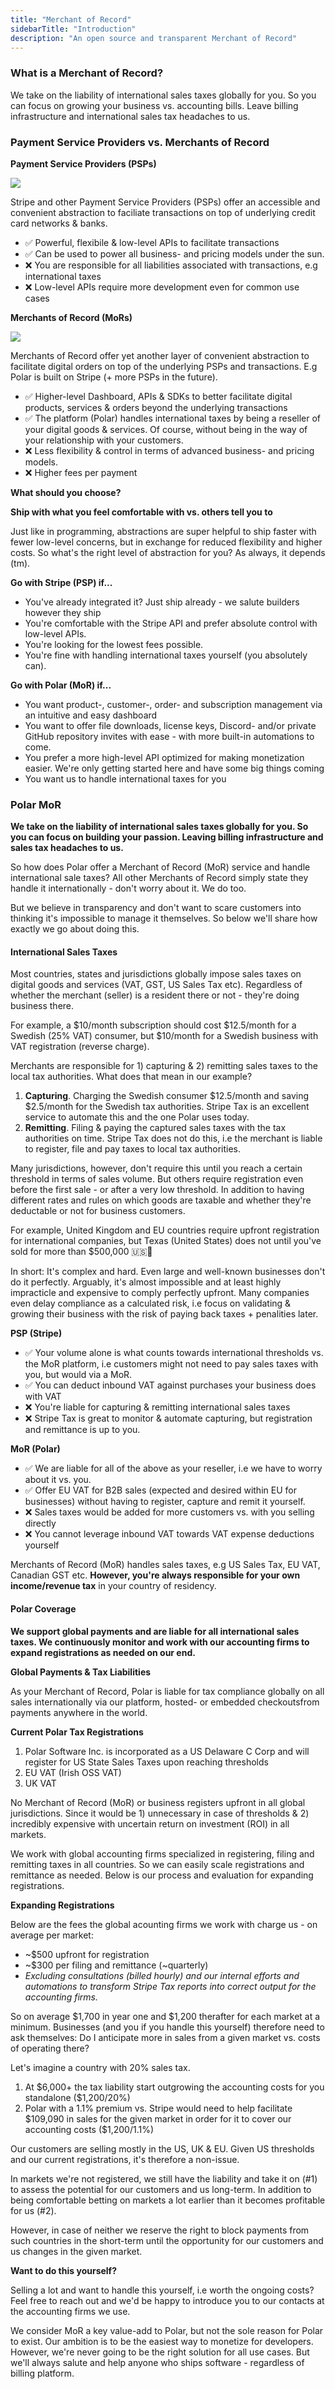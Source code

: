 ```yaml
---
title: "Merchant of Record"
sidebarTitle: "Introduction"
description: "An open source and transparent Merchant of Record"
---
```


### What is a Merchant of Record?

We take on the liability of international sales taxes globally for you.
So you can focus on growing your business vs. accounting bills. Leave billing
infrastructure and international sales tax headaches to us.

### Payment Service Providers vs. Merchants of Record

**Payment Service Providers (PSPs)**

<img src="/assets/merchant-of-record/introduction/psp.jpeg" />

Stripe and other Payment Service Providers (PSPs) offer an accessible and convenient abstraction to faciliate transactions on top of underlying credit card networks & banks.

- ✅ Powerful, flexibile & low-level APIs to facilitate transactions
- ✅ Can be used to power all business- and pricing models under the sun.
- ❌ You are responsible for all liabilities associated with transactions, e.g international taxes
- ❌ Low-level APIs require more development even for common use cases

**Merchants of Record (MoRs)**

<img src="/assets/merchant-of-record/introduction/mor.jpeg" />

Merchants of Record offer yet another layer of convenient abstraction to facilitate digital orders on top of the underlying PSPs and transactions. E.g Polar is built on Stripe (+ more PSPs in the future).

- ✅ Higher-level Dashboard, APIs & SDKs to better facilitate digital products, services & orders beyond the underlying transactions
- ✅ The platform (Polar) handles international taxes by being a reseller of your digital goods & services. Of course, without being in the way of your relationship with your customers.
- ❌ Less flexibility & control in terms of advanced business- and pricing models.
- ❌ Higher fees per payment

**What should you choose?**

**Ship with what you feel comfortable with vs. others tell you to**

Just like in programming, abstractions are super helpful to ship faster with fewer low-level concerns, but in exchange for reduced flexibility and higher costs. So what's the right level of abstraction for you? As always, it depends (tm).

**Go with Stripe (PSP) if...**

- You've already integrated it? Just ship already - we salute builders however they ship
- You're comfortable with the Stripe API and prefer absolute control with low-level APIs.
- You're looking for the lowest fees possible.
- You're fine with handling international taxes yourself (you absolutely can).

**Go with Polar (MoR) if...**

- You want product-, customer-, order- and subscription management via an intuitive and easy dashboard
- You want to offer file downloads, license keys, Discord- and/or private GitHub repository invites with ease - with more built-in automations to come.
- You prefer a more high-level API optimized for making monetization easier. We're only getting started here and have some big things coming
- You want us to handle international taxes for you

### Polar MoR

**We take on the liability of international sales taxes globally for you. So you can focus on building your passion. Leaving billing infrastructure and sales tax headaches to us.**

So how does Polar offer a Merchant of Record (MoR) service and handle international sale taxes? All other Merchants of Record simply state they handle it internationally - don't worry about it. We do too.

But we believe in transparency and don't want to scare customers into thinking it's impossible to manage it themselves. So below we'll share how exactly we go about doing this.

#### International Sales Taxes

Most countries, states and jurisdictions globally impose sales taxes on digital goods and services (VAT, GST, US Sales Tax etc). Regardless of whether the merchant (seller) is a resident there or not - they're doing business there.

For example, a \$10/month subscription should cost \$12.5/month for a Swedish (25% VAT) consumer, but \$10/month for a Swedish business with VAT registration (reverse charge).

Merchants are responsible for 1) capturing & 2) remitting sales taxes to the local tax authorities. What does that mean in our example?

1. **Capturing**. Charging the Swedish consumer \$12.5/month and saving \$2.5/month for the Swedish tax authorities. Stripe Tax is an excellent service to automate this and the one Polar uses today.
2. **Remitting**. Filing & paying the captured sales taxes with the tax authorities on time. Stripe Tax does not do this, i.e the merchant is liable to register, file and pay taxes to local tax authorities.

Many jurisdictions, however, don't require this until you reach a certain threshold in terms of sales volume. But others require registration even before the first sale - or after a very low threshold. In addition to having different rates and rules on which goods are taxable and whether they're deductable or not for business customers.

For example, United Kingdom and EU countries require upfront registration for international companies, but Texas (United States) does not until you've sold for more than $500,000 🇺🇸🦅

In short: It's complex and hard. Even large and well-known businesses don't do it perfectly. Arguably, it's almost impossible and at least highly impracticle and expensive to comply perfectly upfront. Many companies even delay compliance as a calculated risk, i.e focus on validating & growing their business with the risk of paying back taxes + penalities later.

**PSP (Stripe)**

- ✅ Your volume alone is what counts towards international thresholds vs. the MoR platform, i.e customers might not need to pay sales taxes with you, but would via a MoR.
- ✅ You can deduct inbound VAT against purchases your business does with VAT
- ❌ You're liable for capturing & remitting international sales taxes
- ❌ Stripe Tax is great to monitor & automate capturing, but registration and remittance is up to you.

**MoR (Polar)**

- ✅ We are liable for all of the above as your reseller, i.e we have to worry about it vs. you.
- ✅ Offer EU VAT for B2B sales (expected and desired within EU for businesses) without having to register, capture and remit it yourself.
- ❌ Sales taxes would be added for more customers vs. with you selling directly
- ❌ You cannot leverage inbound VAT towards VAT expense deductions yourself

Merchants of Record (MoR) handles sales taxes, e.g US Sales Tax, EU VAT,
Canadian GST etc. **However, you're always responsible for your own
income/revenue tax** in your country of residency.

#### Polar Coverage

**We support global payments and are liable for all international sales taxes. We continuously monitor and work with our accounting firms to expand registrations as needed on our end.**

**Global Payments & Tax Liabilities**

As your Merchant of Record, Polar is liable for tax compliance globally on all sales internationally via our platform, hosted- or embedded checkoutsfrom payments anywhere in the world.

**Current Polar Tax Registrations**

1. Polar Software Inc. is incorporated as a US Delaware C Corp and will register for US State Sales Taxes upon reaching thresholds
2. EU VAT (Irish OSS VAT)
3. UK VAT

No Merchant of Record (MoR) or business registers upfront in all global jurisdictions. Since it would be 1) unnecessary in case of thresholds & 2) incredibly expensive with uncertain return on investment (ROI) in all markets.

We work with global accounting firms specialized in registering, filing and remitting taxes in all countries. So we can easily scale registrations and remittance as needed. Below is our process and evaluation for expanding registrations.

**Expanding Registrations**

Below are the fees the global acounting firms we work with charge us - on average per market:

- ~$500 upfront for registration
- ~$300 per filing and remittance (~quarterly)
- _Excluding consultations (billed hourly) and our internal efforts and automations to transform Stripe Tax reports into correct output for the accounting firms._

So on average \$1,700 in year one and \$1,200 therafter for each market at a minimum. Businesses (and you if you handle this yourself) therefore need to ask themselves: Do I anticipate more in sales from a given market vs. costs of operating there?

Let's imagine a country with 20% sales tax.

1. At \$6,000+ the tax liability start outgrowing the accounting costs for you standalone (\$1,200/20%)
2. Polar with a 1.1% premium vs. Stripe would need to help facilitate \$109,090 in sales for the given market in order for it to cover our accounting costs (\$1,200/1.1%)

Our customers are selling mostly in the US, UK & EU. Given US thresholds and our current registrations, it's therefore a non-issue.

In markets we're not registered, we still have the liability and take it on (#1) to assess the potential for our customers and us long-term. In addition to being comfortable betting on markets a lot earlier than it becomes profitable for us (#2).

However, in case of neither we reserve the right to block payments from such countries in the short-term until the opportunity for our customers and us changes in the given market.

**Want to do this yourself?**

Selling a lot and want to handle this yourself, i.e worth the ongoing costs? Feel free to reach out and we'd be happy to introduce you to our contacts at the accounting firms we use.

We consider MoR a key value-add to Polar, but not the sole reason for Polar to exist. Our ambition is to be the easiest way to monetize for developers. However, we're never going to be the right solution for all use cases. But we'll always salute and help anyone who ships software - regardless of billing platform.
